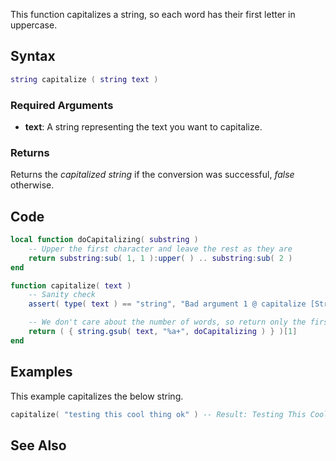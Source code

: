 {{Useful Function}}
<lowercasetitle/>

This function capitalizes a string, so each word has their first letter in uppercase.

==Syntax==
<syntaxhighlight lang="lua">string capitalize ( string text )</syntaxhighlight>

===Required Arguments===
* '''text''': A string representing the text you want to capitalize.

===Returns===
Returns the ''capitalized string'' if the conversion was successful, ''false'' otherwise.

==Code==
<syntaxhighlight lang="lua">
local function doCapitalizing( substring )
    -- Upper the first character and leave the rest as they are
    return substring:sub( 1, 1 ):upper( ) .. substring:sub( 2 )
end

function capitalize( text )
    -- Sanity check
    assert( type( text ) == "string", "Bad argument 1 @ capitalize [String expected, got " .. type( text ) .. "]")

    -- We don't care about the number of words, so return only the first result string.gsub provides
    return ( { string.gsub( text, "%a+", doCapitalizing ) } )[1]
end
</syntaxhighlight>

==Examples==
This example capitalizes the below string.
<syntaxhighlight lang="lua">
capitalize( "testing this cool thing ok" ) -- Result: Testing This Cool Thing Ok
</syntaxhighlight>

==See Also==
{{Useful_Functions}}